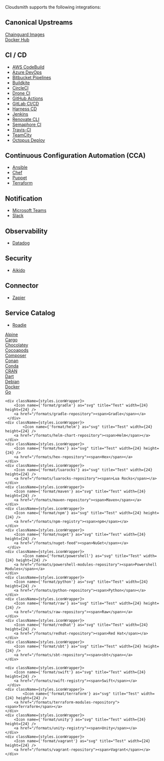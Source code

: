 

Cloudsmith supports the following integrations:

## Canonical Upstreams

<div className={styles.iconGrid}>
    <div className={styles.iconWrapper}>
        <Icon name={'integration/chainguard'} as="svg" title="Chainguard Images" width={24} height={24} />
        <a href="/integrations/integrating-with-chainguard-images"><span>Chainguard Images</span></a>
     </div>
    <div className={styles.iconWrapper}>
            <Icon name={'integration/docker'} as="svg" title="Docker Hub" width={24} height={24} />
        <a href="/integrations/integrating-with-docker-hub"><span>Docker Hub</span></a>
    </div>
</div>


## CI / CD

- [AWS CodeBuild](/integrations/integrating-with-aws-codebuild)
- [Azure DevOps](/integrations/integrating-with-azure-devops)
- [Bitbucket Pipelines](/integrations/integrating-with-bitbucket-pipelines)
- [Buildkite](/integrations/integrating-with-buildkite)
- [CircleCI](/integrations/integrating-with-circleci)
- [Drone CI](/integrations/integrating-with-drone-ci)
- [GitHub Actions](/integrations/integrating-with-github-actions)
- [GitLab CI/CD](/integrations/integrating-with-gitlab-cicd)
- [Harness CD](/integrations/integrating-with-harness)
- [Jenkins](/integrations/integrating-with-jenkins)
- [Renovate CLI](/integrations/integrating-with-renovate) 
- [Semaphore CI](/integrations/integrating-with-semaphore-ci) 
- [Travis-CI](/integrations/integrating-with-travis-ci)
- [TeamCity](/integrations/integrating-with-teamcity)
- [Octopus Deploy](/integrations/integrating-with-octopus-deploy) 

## Continuous Configuration Automation (CCA)

- [Ansible](/integrations/integrating-with-ansible) 
- [Chef](/integrations/integrating-with-chef)
- [Puppet](/integrations/integrating-with-puppet) 
- [Terraform](/integrations/integrating-with-terraform)

## Notification

- [Microsoft Teams](/integrations/integrating-with-microsoft-teams)
- [Slack](/integrations/integrating-with-slack)

## Observability

- [Datadog](/integrations/integrating-with-datadog) 

## Security

- [Aikido](/integrations/integrating-with-aikido)

## Connector

- [Zapier](/integrations/integrating-with-zapier)

## Service Catalog

- [Roadie](/integrations/integrating-with-roadie)


<div className={styles.iconGrid}>
    <div className={styles.iconWrapper}>
        <Icon name={'format/alpine'} as="svg" title="Test" width={24} height={24} />
        <a href="/formats/alpine-repository"><span>Alpine</span></a>
     </div>
    <div className={styles.iconWrapper}>
            <Icon name={'format/cargo'} as="svg" title="Test" width={24} height={24} />
        <a href="/formats/cargo-registry"><span>Cargo</span></a>
    </div>
    <div className={styles.iconWrapper}>
        <Icon name={'format/chocolatey'} as="svg" title="Test" width={24} height={24} />
        <a href="/formats/chocolatey-repository"><span>Chocolatey</span></a>
    </div>
    <div className={styles.iconWrapper}>
        <Icon name={'format/cocoapods'} as="svg" title="Test" width={24} height={24} />
        <a href="/formats/cocoapods-repository"><span>Cocoapods</span></a>
    </div>
    <div className={styles.iconWrapper}>
        <Icon name={'format/composer'} as="svg" title="Test" width={24} height={24} />
        <a href="/formats/composer-repository"><span>Composer</span></a>
    </div>
    <div className={styles.iconWrapper}>
        <Icon name={'format/conan'} as="svg" title="Test" width={24} height={24} />
        <a href="/formats/conan-repository"><span>Conan</span></a>
    </div>
    <div className={styles.iconWrapper}>
        <Icon name={'format/python'} as="svg" title="Test" width={24} height={24} />
        <a href="/formats/conda-repository"><span>Conda</span></a>
     </div>
    <div className={styles.iconWrapper}>
            <Icon name={'format/cran'} as="svg" title="Test" width={24} height={24} />
        <a href="/formats/cran-repository"><span>CRAN</span></a>
    </div>
    <div className={styles.iconWrapper}>
        <Icon name={'format/dart'} as="svg" title="Test" width={24} height={24} />
        <a href="/formats/dart-repository"><span>Dart</span></a>
    </div>
    <div className={styles.iconWrapper}>
        <Icon name={'format/debian'} as="svg" title="Test" width={24} height={24} />
        <a href="/formats/debian-repository"><span>Debian</span></a>
    </div>
    <div className={styles.iconWrapper}>
        <Icon name={'format/docker'} as="svg" title="Test" width={24} height={24} />
        <a href="/formats/docker-registry"><span>Docker</span></a>
    </div>
    <div className={styles.iconWrapper}>
        <Icon name={'format/go'} as="svg" title="Test" width={24} height={24} />
        <a href="/formats/go-registry"><span>Go</span></a>
    </div>

    <div className={styles.iconWrapper}>
        <Icon name={'format/gradle'} as="svg" title="Test" width={24} height={24} />
        <a href="/formats/gradle-repository"><span>Gradle</span></a>
     </div>
    <div className={styles.iconWrapper}>
            <Icon name={'format/helm'} as="svg" title="Test" width={24} height={24} />
        <a href="/formats/helm-chart-repository"><span>Helm</span></a>
    </div>
    <div className={styles.iconWrapper}>
        <Icon name={'format/hex'} as="svg" title="Test" width={24} height={24} />
        <a href="/formats/hex-repository"><span>Hex</span></a>
    </div>
    <div className={styles.iconWrapper}>
        <Icon name={'format/luarocks'} as="svg" title="Test" width={24} height={24} />
        <a href="/formats/luarocks-repository"><span>Lua Rocks</span></a>
    </div>
    <div className={styles.iconWrapper}>
        <Icon name={'format/maven'} as="svg" title="Test" width={24} height={24} />
        <a href="/formats/maven-repository"><span>Maven</span></a>
    </div>
    <div className={styles.iconWrapper}>
        <Icon name={'format/npm'} as="svg" title="Test" width={24} height={24} />
        <a href="/formats/npm-registry"><span>npm</span></a>
    </div>
    <div className={styles.iconWrapper}>
        <Icon name={'format/nuget'} as="svg" title="Test" width={24} height={24} />
        <a href="/formats/nuget-feed"><span>NuGet</span></a>
     </div>
    <div className={styles.iconWrapper}>
            <Icon name={'format/powershell'} as="svg" title="Test" width={24} height={24} />
        <a href="/formats/powershell-modules-repository"><span>Powershell Modules</span></a>
    </div>
    <div className={styles.iconWrapper}>
        <Icon name={'format/python'} as="svg" title="Test" width={24} height={24} />
        <a href="/formats/python-repository"><span>Python</span></a>
    </div>
    <div className={styles.iconWrapper}>
        <Icon name={'format/raw'} as="svg" title="Test" width={24} height={24} />
        <a href="/formats/raw-repository"><span>Raw</span></a>
    </div>
    <div className={styles.iconWrapper}>
        <Icon name={'format/redhat'} as="svg" title="Test" width={24} height={24} />
        <a href="/formats/redhat-repository"><span>Red Hat</span></a>
    </div>
    <div className={styles.iconWrapper}>
        <Icon name={'format/sbt'} as="svg" title="Test" width={24} height={24} />
        <a href="/formats/sbt-repository"><span>sbt</span></a>
    </div>

    <div className={styles.iconWrapper}>
        <Icon name={'format/swift'} as="svg" title="Test" width={24} height={24} />
        <a href="/formats/swift-registry"><span>Swift</span></a>
     </div>
    <div className={styles.iconWrapper}>
            <Icon name={'format/terraform'} as="svg" title="Test" width={24} height={24} />
        <a href="/formats/terraform-modules-repository"><span>Terraform</span></a>
    </div>
    <div className={styles.iconWrapper}>
        <Icon name={'format/unity'} as="svg" title="Test" width={24} height={24} />
        <a href="/formats/unity-registry"><span>Unity</span></a>
    </div>
    <div className={styles.iconWrapper}>
        <Icon name={'format/vagrant'} as="svg" title="Test" width={24} height={24} />
        <a href="/formats/vagrant-repository"><span>Vagrant</span></a>
    </div>
</div>
